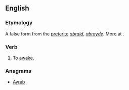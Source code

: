 ==English==

===Etymology===
A false form from the [[preterite]] ''[[abraid]]'', ''[[abrayde]]''. More at {{l|en|abraid}}.

===Verb===
{{en-verb}}

# {{intransitive|obsolete}} To [[awake]].

===Anagrams===
* [[Ayrab#English|Ayrab]]